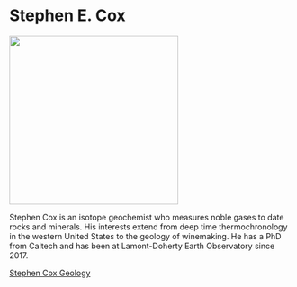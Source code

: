 
# Stephen E. Cox



![](figs/profile/cox.jpg){fig-alt="Stephen Cox headshot." width="300"}

Stephen Cox is an isotope geochemist who measures noble gases to date rocks and minerals. His interests extend from deep time thermochronology in the western United States to the geology of winemaking. He has a PhD from Caltech and has been at Lamont-Doherty Earth Observatory since 2017.

[Stephen Cox Geology](https://www.stephencoxgeology.com)

